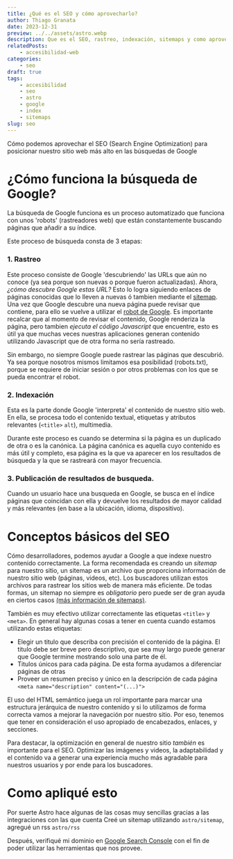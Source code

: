 ```yaml
---
title: ¿Qué es el SEO y cómo aprovecharlo?
author: Thiago Granata
date: 2023-12-31
preview: ../../assets/astro.webp
description: Que es el SEO, rastreo, indexación, sitemaps y como aprovecharlos como desarrolladores
relatedPosts:
    - accesibilidad-web
categories:
    - seo
draft: true
tags:
    - accesibilidad
    - seo
    - astro
    - google
    - index
    - sitemaps
slug: seo
---
```



Cómo podemos aprovechar el SEO (Search Engine Optimization) para posicionar nuestro sitio web más alto en las búsquedas de Google

# ¿Cómo funciona la búsqueda de Google?

La búsqueda de Google funciona es un proceso automatizado que funciona con unos 'robots' (rastreadores web) que están constantemente buscando páginas que añadir a su índice.

Este proceso de búsqueda consta de 3 etapas:

### 1. Rastreo
Este proceso consiste de Google 'descubriendo' las URLs que aún no conoce (ya sea porque son nuevas o porque fueron actualizadas). Ahora, _¿cómo descubre Google estas URL?_ Esto lo logra siguiendo enlaces de páginas conocidas que lo lleven a nuevas ó tambien mediante el [sitemap](https://developers.google.com/search/docs/crawling-indexing/sitemaps/overview?hl=es).
Una vez que Google descubre una nueva página puede revisar que contiene, para ello se vuelve a utilizar el [robot de Google](https://developers.google.com/search/docs/crawling-indexing/googlebot?hl=es).
Es importante recalcar que al momento de revisar el contenido, Google renderiza la página, pero tambien _ejecuta el código Javascript_ que encuentre, esto es útil ya que muchas veces nuestras aplicaciones generan contenido utilizando Javascript que de otra forma no sería rastreado.

Sin embargo, no siempre Google puede rastrear las páginas que descubrió. Ya sea porque nosotros mismos limitamos esa posibilidad (robots.txt), porque se requiere de iniciar sesión o por otros problemas con los que se pueda encontrar el robot. 


### 2. Indexación

Esta es la parte donde Google 'interpreta' el contenido de nuestro sitio web. En ella, se procesa todo el contenido textual, etiquetas y atributos relevantes (`<title>` `alt`), multimedia.

Durante este proceso es cuando se determina si la página es un duplicado de otra o es la canónica. La página canónica es aquella cuyo contenido es más útil y completo, esa página es la que va aparecer en los resultados de búsqueda y la que se rastreará con mayor frecuencia.


### 3. Publicación de resultados de busqueda.

Cuando un usuario hace una busqueda en Google, se busca en el índice páginas que coincidan con ella y devuelve los resultados de mayor calidad y más relevantes (en base a la ubicación, idioma, dispositivo).

# Conceptos básicos del SEO

Cómo desarrolladores, podemos ayudar a Google a que indexe nuestro contenido correctamente. La forma recomendada es creando un _sitemap_ para nuestro sitio, un sitemap es un archivo
que proporciona información de nuestro sitio web (páginas, videos, etc). Los buscadores utilizan estos archivos para rastrear los sitios web de manera más eficiente.
De todas formas, un sitemap no siempre es _obligatorio_ pero puede ser de gran ayuda en ciertos casos [(más información de sitemaps)](https://developers.google.com/search/docs/crawling-indexing/sitemaps/overview?hl=es).

También es muy efectivo utilizar correctamente las etiquetas `<title>` y `<meta>`. En general hay algunas cosas a tener en cuenta cuando estamos utilizando estas etiquetas:

- Elegir un titulo que describa con precisión el contenido de la página. El titulo debe ser breve pero descriptivo, que sea muy largo puede generar que Google termine mostrando
solo una parte de él.
- Titulos únicos para cada página. De esta forma ayudamos a diferenciar páginas de otras
- Proveer un resumen preciso y único en la descripción de cada página `<meta name="description" content="(...)">`

El uso del HTML semántico juega un rol importante para marcar una estructura jerárquica de nuestro contenido y si lo utilizamos de forma correcta vamos a mejorar la navegación por
nuestro sitio. Por eso, tenemos que tener en consideración el uso apropiado de encabezados, enlaces, y secciones. 

Para destacar, la optimización en general de nuestro sitio _también_ es importante para el SEO. Optimizar las imágenes y videos, la adaptabilidad y el contenido va a generar una experiencia
mucho más agradable para nuestros usuarios y por ende para los buscadores.

# Como apliqué esto

Por suerte Astro hace algunas de las cosas muy sencillas gracias a las integraciones con las que cuenta
Creé un sitemap utilizando `astro/sitemap`, agregué un rss `astro/rss`

Después, verifiqué mi dominio en [Google Search Console](https://search.google.com/search-console) con el fin de poder utilizar las herramientas que nos provee. 
